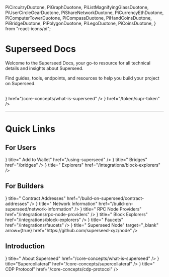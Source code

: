   PiCircuitryDuotone,
  PiGraphDuotone,
  PiListMagnifyingGlassDuotone,
  PiUserCircleGearDuotone,
  PiShareNetworkDuotone,
  PiCurrencyEthDuotone,
  PiComputerTowerDuotone,
  PiCompassDuotone,
  PiHandCoinsDuotone,
  PiBridgeDuotone,
  PiPolygonDuotone,
  PiLegoDuotone,
  PiCoinsDuotone,
} from "react-icons/pi";

# Superseed Docs

Welcome to the Superseed Docs, your go-to resource for all technical details and insights about Superseed.

Find guides, tools, endpoints, and resources to help you build your project on Superseed.

<br />
<Cards>
  <Cards.Card
    title="Learn about Superseed"
    icon={<GoBook size={32} />}
    href="/core-concepts/what-is-superseed"
  />
  <Cards.Card
    title="$SUPR Token"
    icon={<PiCoinsDuotone size={32} />}
    href="/token/supr-token"
  />
</Cards>
<br />
<hr />

# Quick Links

## For Users

<Cards>
  <Cards.Card
    icon={<PiUserCircleGearDuotone size={32} />}
    title=" Add to Wallet"
    href="/using-superseed"
  />
  <Cards.Card
    icon={<PiBridgeDuotone size={32} />}
    title=" Bridges"
    href="/bridges"
  />
  <Cards.Card
    icon={<PiPolygonDuotone size={32} />}
    title=" Explorers"
    href="/integrations/block-explorers"
  />
</Cards>

## For Builders

<Cards>
  <Cards.Card
    icon={<PiCurrencyEthDuotone size={32} />}
    title=" Contract Addresses"
    href="/build-on-superseed/contract-addresses"
  />
  <Cards.Card
    icon={<PiShareNetworkDuotone size={32} />}
    title=" Network Information"
    href="/build-on-superseed/network-information"
  />
  <Cards.Card
    icon={<PiComputerTowerDuotone size={32} />}
    title=" RPC Node Providers"
    href="/integrations/rpc-node-providers"
  />
  <Cards.Card
    icon={<PiCompassDuotone size={32} />}
    title=" Block Explorers"
    href="/integrations/block-explorers"
  />
  <Cards.Card
    icon={<PiHandCoinsDuotone size={32} />}
    title=" Faucets"
    href="/integrations/faucets"
  />
  <Cards.Card
    icon={<PiGraphDuotone size={32} />}
    title=" Superseed Node"
    target="_blank"
    arrow={true}
    href="https://github.com/superseed-xyz/node"
  />
</Cards>

## Introduction

<Cards>
  <Cards.Card
    icon={<PiCircuitryDuotone size={32} />}
    title=" About Superseed"
    href="/core-concepts/what-is-superseed"
  />
  <Cards.Card
    icon={<PiLegoDuotone size={32} />}
    title="Supercollateral"
    href="/core-concepts/supercollateral"
  />
  <Cards.Card
    icon={<PiListMagnifyingGlassDuotone size={32} />}
    title=" CDP Protocol"
    href="/core-concepts/cdp-protocol"
  />
</Cards>
